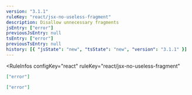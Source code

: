 ```yaml
---
version: "3.1.1"
ruleKey: "react/jsx-no-useless-fragment"
description: Disallow unnecessary fragments
jsEntry: ["error"]
previousJsEntry: null
tsEntry: ["error"]
previousTsEntry: null
history: [{ "jsState": "new", "tsState": "new", "version": "3.1.1" }]
---
```


<RuleInfos 
  configKey="react" 
  ruleKey="react/jsx-no-useless-fragment" 
>

```json
["error"]
```

```json
["error"]
```

</RuleInfos>

